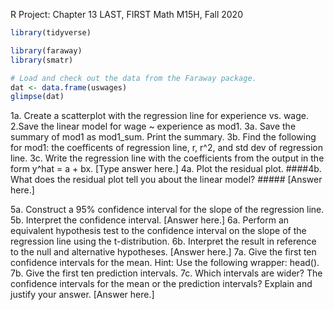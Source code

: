 R Project: Chapter 13
LAST, FIRST
Math M15H, Fall 2020
```r
library(tidyverse)
```
```r
library(faraway)
library(smatr)
```

```r
# Load and check out the data from the Faraway package.
dat <- data.frame(uswages)
glimpse(dat)
```

1a. Create a scatterplot with the regression line for experience vs. wage.
2.Save the linear model for wage ~ experience as mod1.
3a. Save the summary of mod1 as mod1_sum. Print the summary.
3b. Find the following for mod1: the coefficents of regression line, r, r^2, and std dev of regression line.
3c. Write the regression line with the coefficients from the output in the form y^hat = a + bx.
[Type answer here.]
4a. Plot the residual plot.
####4b. What does the residual plot tell you about the linear model? ##### [Answer here.]

5a. Construct a 95% confidence interval for the slope of the regression line.
5b. Interpret the confidence interval.
[Answer here.]
6a. Perform an equivalent hypothesis test to the confidence interval on the slope of the regression line using the t-distribution.
6b. Interpret the result in reference to the null and alternative hypotheses.
[Answer here.]
7a. Give the first ten confidence intervals for the mean. Hint: Use the following wrapper: head().
7b. Give the first ten prediction intervals.
7c. Which intervals are wider? The confidence intervals for the mean or the prediction intervals? Explain and justify your answer.
[Answer here.]





